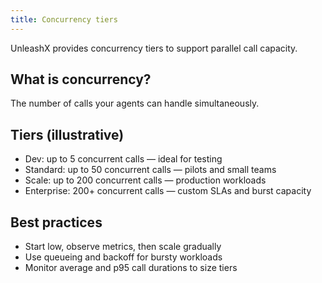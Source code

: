 ```yaml
---
title: Concurrency tiers
---
```


UnleashX provides concurrency tiers to support parallel call capacity.

## What is concurrency?

The number of calls your agents can handle simultaneously.

## Tiers (illustrative)

- Dev: up to 5 concurrent calls — ideal for testing
- Standard: up to 50 concurrent calls — pilots and small teams
- Scale: up to 200 concurrent calls — production workloads
- Enterprise: 200+ concurrent calls — custom SLAs and burst capacity

## Best practices

- Start low, observe metrics, then scale gradually
- Use queueing and backoff for bursty workloads
- Monitor average and p95 call durations to size tiers 